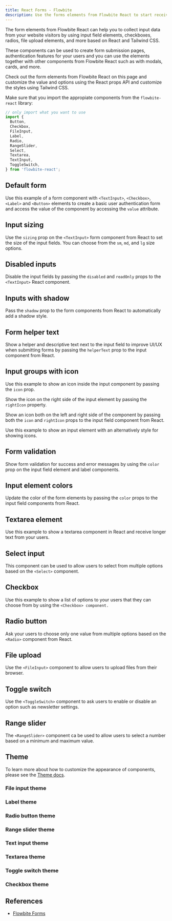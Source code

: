 ```yaml
---
title: React Forms - Flowbite
description: Use the forms elements from Flowbite React to start receiving user input data based on input elements, checkboxes, radio buttons, file uploads based on multiple sizes, colors, and styles
---
```


The form elements from Flowbite React can help you to collect input data from your website visitors by using input field elements, checkboxes, radios, file upload elements, and more based on React and Tailwind CSS.

These components can be used to create form submission pages, authentication features for your users and you can use the elements together with other components from Flowbite React such as with modals, cards, and more.

Check out the form elements from Flowbite React on this page and customize the value and options using the React props API and customize the styles using Tailwind CSS.

Make sure that you import the appropiate components from the `flowbite-react` library:

```jsx
// only import what you want to use
import {
  Button,
  Checkbox,
  FileInput,
  Label,
  Radio,
  RangeSlider,
  Select,
  Textarea,
  TextInput,
  ToggleSwitch,
} from 'flowbite-react';
```

## Default form

Use this example of a form component with `<TextInput>`, `<Checkbox>`, `<Label>` and `<Button>` elements to create a basic user authentication form and access the value of the component by accessing the `value` attribute.

<Example name="forms.root" />

## Input sizing

Use the `sizing` prop on the `<TextInput>` form component from React to set the size of the input fields. You can choose from the `sm`, `md`, and `lg` size options.

<Example name="forms.inputSizing" />

## Disabled inputs

Disable the input fields by passing the `disabled` and `readOnly` props to the `<TextInput>` React component.

<Example name="forms.disabledInputs" />

## Inputs with shadow

Pass the `shadow` prop to the form components from React to automatically add a shadow style.

<Example name="forms.shadowInputs" />

## Form helper text

Show a helper and descriptive text next to the input field to improve UI/UX when submitting forms by passing the `helperText` prop to the input component from React.

<Example name="forms.helperText" />

## Input groups with icon

Use this example to show an icon inside the input component by passing the `icon` prop.

<Example name="forms.inputLeftIcon" />

Show the icon on the right side of the input element by passing the `rightIcon` property.

<Example name="forms.inputRightIcon" />

Show an icon both on the left and right side of the component by passing both the `icon` and `rightIcon` props to the input field component from React.

<Example name="forms.inputLeftRightIcon" />

Use this example to show an input element with an alternatively style for showing icons.

<Example name="forms.inputAddon" />

## Form validation

Show form validation for success and error messages by using the `color` prop on the input field element and label components.

<Example name="forms.validation" />

## Input element colors

Update the color of the form elements by passing the `color` props to the input field components from React.

<Example name="forms.inputColors" />

## Textarea element

Use this example to show a textarea component in React and receive longer text from your users.

<Example name="forms.textarea" />

## Select input

This component can be used to allow users to select from multiple options based on the `<Select>` component.

<Example name="forms.select" />

## Checkbox

Use this example to show a list of options to your users that they can choose from by using the `<Checkbox> component.`

<Example name="forms.checkbox" />

## Radio button

Ask your users to choose only one value from multiple options based on the `<Radio>` component from React.

<Example name="forms.radioButton" />

## File upload

Use the `<FileInput>` component to allow users to upload files from their browser.

<Example name="forms.fileInput" />

## Toggle switch

Use the `<ToggleSwitch>` component to ask users to enable or disable an option such as newsletter settings.

<Example name="forms.toggleSwitch" />

## Range slider

The `<RangeSlider>` component ca be used to allow users to select a number based on a minimum and maximum value.

<Example name="forms.rangeSlider" />

## Theme

To learn more about how to customize the appearance of components, please see the [Theme docs](/docs/customize/theme).

### File input theme

<Theme name="fileInput" />

### Label theme

<Theme name="label" />

### Radio button theme

<Theme name="radio" />

### Range slider theme

<Theme name="rangeSlider" />

### Text input theme

<Theme name="textInput" />

### Textarea theme

<Theme name="textarea" />

### Toggle switch theme

<Theme name="toggleSwitch" />

### Checkbox theme

<Theme name="checkbox" />

## References

- [Flowbite Forms](https://flowbite.com/docs/components/forms/)
